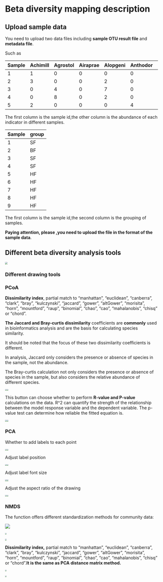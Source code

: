 # Beta diversity mapping description



## Upload sample data

You need to upload two data files including **sample OTU result file** and  **metadata file**.

Such as

| Sample | Achimill | Agrostol | Airaprae | Alopgeni | Anthodor | Bellpere | Bromhord | Chenalbu | Cirsarve | Comapalu | Eleopalu | Elymrepe | Empenigr | Hyporadi | Juncarti | Juncbufo | Lolipere | Planlanc | Poaprat | Poatriv | Ranuflam | Rumeacet | Sagiproc | Salirepe | Scorautu | Trifprat | Trifrepe | Vicilath | Bracruta | Callcusp |
| ------ | -------- | -------- | -------- | -------- | -------- | -------- | -------- | -------- | -------- | -------- | -------- | -------- | -------- | -------- | -------- | -------- | -------- | -------- | ------- | ------- | -------- | -------- | -------- | -------- | -------- | -------- | -------- | -------- | -------- | -------- |
| 1      | 1        | 0        | 0        | 0        | 0        | 0        | 0        | 0        | 0        | 0        | 0        | 4        | 0        | 0        | 0        | 0        | 7        | 0        | 4       | 2       | 0        | 0        | 0        | 0        | 0        | 0        | 0        | 0        | 0        | 0        |
| 2      | 3        | 0        | 0        | 2        | 0        | 3        | 4        | 0        | 0        | 0        | 0        | 4        | 0        | 0        | 0        | 0        | 5        | 0        | 4       | 7       | 0        | 0        | 0        | 0        | 5        | 0        | 5        | 0        | 0        | 0        |
| 3      | 0        | 4        | 0        | 7        | 0        | 2        | 0        | 0        | 0        | 0        | 0        | 4        | 0        | 0        | 0        | 0        | 6        | 0        | 5       | 6       | 0        | 0        | 0        | 0        | 2        | 0        | 2        | 0        | 2        | 0        |
| 4      | 0        | 8        | 0        | 2        | 0        | 2        | 3        | 0        | 2        | 0        | 0        | 4        | 0        | 0        | 0        | 0        | 5        | 0        | 4       | 5       | 0        | 0        | 5        | 0        | 2        | 0        | 1        | 0        | 2        | 0        |
| 5      | 2        | 0        | 0        | 0        | 4        | 2        | 2        | 0        | 0        | 0        | 0        | 4        | 0        | 0        | 0        | 0        | 2        | 5        | 2       | 6       | 0        | 5        | 0        | 0        | 3        | 2        | 2        | 0        | 2        | 0        |

The first column is the sample id,the other column is the abundance of each indicator in different samples.

| Sample | group |
| ------ | ----- |
| 1      | SF    |
| 2      | BF    |
| 3      | SF    |
| 4      | SF    |
| 5      | HF    |
| 6      | HF    |
| 7      | HF    |
| 8      | HF    |
| 9      | HF    |

The first column is the sample id,the second column is the grouping of samples.

**Paying attention, please ,you need to upload the file in the format of the sample data**.


## Different beta diversity analysis tools

<img src="https://raw.githubusercontent.com/jinhuili-lab/personal_image_bed/master/img99202201112153833.png" style="zoom: 50%;" />



### Different drawing tools



### PCoA

**Dissimilarity index**, partial match to "manhattan", "euclidean", "canberra", "clark", "bray", "kulczynski", "jaccard", "gower", "altGower", "morisita", "horn", "mountford", "raup", "binomial", "chao", "cao", "mahalanobis", "chisq" or "chord".

**The Jaccard and Bray-curtis dissimilarity** coefficients are **commonly** used in bioinformatics analysis and are the basis for calculating species similarity.

It should be noted that the focus of these two dissimilarity coefficients is different.

In analysis, Jaccard only considers the presence or absence of species in the sample, not the abundance.

The Bray-curtis calculation not only considers the presence or absence of species in the sample, but also considers the relative abundance of different species.

<img src="https://raw.githubusercontent.com/jinhuili-lab/personal_image_bed/master/img99202201112153834.png" style="zoom:33%;" /><img src="https://raw.githubusercontent.com/jinhuili-lab/personal_image_bed/master/img99202201112153835.png" style="zoom:33%;" />

This button can choose whether to perform **R-value and P-value** calculations on the data.
R^2 can quantify the strength of the relationship between the model response variable and the dependent variable.
The p-value test can determine how reliable the fitted equation is.

<img src="https://raw.githubusercontent.com/jinhuili-lab/personal_image_bed/master/img99202201112153836.png" style="zoom:33%;" /><img src="https://raw.githubusercontent.com/jinhuili-lab/personal_image_bed/master/img99202201112153837.png" style="zoom:33%;" />



### PCA

Whether to add labels to each point

<img src="https://raw.githubusercontent.com/jinhuili-lab/personal_image_bed/master/img99202201112153838.png" style="zoom:33%;" /><img src="https://raw.githubusercontent.com/jinhuili-lab/personal_image_bed/master/img99202201112153839.png" style="zoom:33%;" />



Adjust label position

<img src="https://raw.githubusercontent.com/jinhuili-lab/personal_image_bed/master/img99202201112153840.png" style="zoom:33%;" /><img src="https://raw.githubusercontent.com/jinhuili-lab/personal_image_bed/master/img99202201112153841.png" style="zoom:33%;" />



Adjust label font size

<img src="https://raw.githubusercontent.com/jinhuili-lab/personal_image_bed/master/img99202201112153842.png" style="zoom:33%;" /><img src="https://raw.githubusercontent.com/jinhuili-lab/personal_image_bed/master/img99202201112153843.png" style="zoom:33%;" />



Adjust the aspect ratio of the drawing

<img src="https://raw.githubusercontent.com/jinhuili-lab/personal_image_bed/master/img99202201112153844.png" style="zoom:33%;" /><img src="https://raw.githubusercontent.com/jinhuili-lab/personal_image_bed/master/img99202201112153845.png" style="zoom:33%;" />



### NMDS



The function offers different standardization methods for community data:

![](https://raw.githubusercontent.com/jinhuili-lab/personal_image_bed/master/img99202201112153846.png)

<img src="https://raw.githubusercontent.com/jinhuili-lab/personal_image_bed/master/img99202201112153847.png" style="zoom:33%;" />

<img src="https://raw.githubusercontent.com/jinhuili-lab/personal_image_bed/master/img99202201112153848.png" style="zoom:33%;" />

**Dissimilarity index,** partial match to "manhattan", "euclidean", "canberra", "clark", "bray", "kulczynski", "jaccard", "gower", "altGower", "morisita", "horn", "mountford", "raup", "binomial", "chao", "cao", "mahalanobis", "chisq" or "chord".**It is the same as PCA distance matrix method.**

<img src="https://raw.githubusercontent.com/jinhuili-lab/personal_image_bed/master/img99202201112153849.png" style="zoom:33%;" />

<img src="https://raw.githubusercontent.com/jinhuili-lab/personal_image_bed/master/img99202201112153850.png" style="zoom:33%;" />


